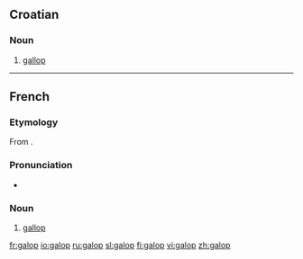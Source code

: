 ==Croatian==

===Noun===
{{hr-noun|m}}

# [[gallop]]

----

==French==

===Etymology===
From {{term|galoper}}.

===Pronunciation===
* {{IPA|/galo/|lang=fr}}

===Noun===
{{fr-noun|m}}

# [[gallop]]

[[fr:galop]]
[[io:galop]]
[[ru:galop]]
[[sl:galop]]
[[fi:galop]]
[[vi:galop]]
[[zh:galop]]
